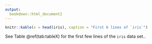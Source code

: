 ---
output:
  bookdown::html_document2
---

```{r tableX}
knitr::kable(x = head(iris), caption = "First 6 lines of `iris`")
```

See Table \@ref(tab:tableX) for the first few lines of the `iris` data set..
